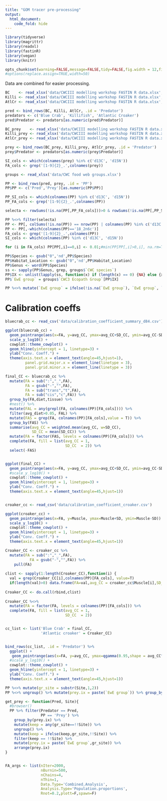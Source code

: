 ```yaml
---
title: "GOM tracer pre-processing"
output:
  html_document:
    code_fold: hide
---
```


```r

library(tidyverse)
library(magrittr)
library(readxl)
library(fastinR)
library(vegan)
library(knitr)

opts_chunk$set(warning=FALSE,message=FALSE,tidy=FALSE,fig.width = 12,fig.height=8,dpi = 300)
#options(replace.assign=TRUE,width=50)

```

Data are combined for easier processing.

```r

BC    <- read_xlsx('data/CWCIII modelling workshop FASTIN R data.xlsx',sheet = 1, na = 'NA')
Killi <- read_xlsx('data/CWCIII modelling workshop FASTIN R data.xlsx',sheet = 2, na = 'NA')
AtlCr <- read_xlsx('data/CWCIII modelling workshop FASTIN R data.xlsx',sheet = 3, na = 'NA')

pred <- bind_rows(BC, Killi, AtlCr, .id = 'Predator')
predators <- c('Blue Crab', 'Killifish', 'Atlantic Croaker')
pred$Predator <- predators[as.numeric(pred$Predator)]

BC_prey    <- read_xlsx('data/CWCIII modelling workshop FASTIN R data.xlsx',sheet = 5, na = 'NA')
Killi_prey <- read_xlsx('data/CWCIII modelling workshop FASTIN R data.xlsx',sheet = 6, na = 'NA')
AtlCr_prey <- read_xlsx('data/CWCIII modelling workshop FASTIN R data.xlsx',sheet = 7, na = 'NA')

prey <- bind_rows(BC_prey, Killi_prey, AtlCr_prey, .id = 'Predator')
prey$Predator <- predators[as.numeric(prey$Predator)]

SI_cols <- which(colnames(prey) %in% c('d13C', 'd15N'))
FA_cols <- grep('[1-9]{2}_.',colnames(prey))

groups <- read_xlsx('data/CWC food web groups.xlsx')

PP <- bind_rows(pred, prey, .id = 'PP')
PP$PP <- c('Pred','Prey')[as.numeric(PP$PP)]

PP_SI_cols <- which(colnames(PP) %in% c('d13C', 'd15N'))
PP_FA_cols <- grep('[1-9]{2}_.',colnames(PP))

selecta <- rowSums(!is.na(PP[,PP_FA_cols]))>0 & rowSums(!is.na(PP[,PP_SI_cols]))>0

PP %<>% filter(selecta)
PP <- PP[, colSums(!is.na(PP)) == nrow(PP) | colnames(PP) %in% c('d13C', 'd15N')]
PP <- PP[,-which(colnames(PP)=='18_2n6c')]
FA_cols <- grep('[1-9]{2}_.',colnames(PP))
SI_cols <- which(colnames(PP) %in% c('d13C', 'd15N'))

for (i in FA_cols) PP[PP[,i]==0,i] <- 0.01;#min(PP[PP[,i]>0,i], na.rm=T)

PP$Species <- gsub("0",'nd',PP$Species)
PP$Habitat_Location <- gsub("0",'nd',PP$Habitat_Location)
PP$Genus <- word(PP$Species)
ss <- sapply(PP$Genus, grep, groups$`CWC species`)
PP$IX <- unlist(lapply(ss, function(x) if (length(x) == 0) {NA} else {x}))
PP$`EwE group` = groups$`CWC3 Ecopath Group`[PP$IX]

PP %<>% mutate(`EwE group` = ifelse(!is.na(`EwE group`), `EwE group`, `Species`))

```

# Calibration coeffs

```r

bluecrab_cc <- read_csv('data/calibration_coefficient_summary_d84.csv')

ggplot(bluecrab_cc) + 
  geom_pointrange(aes(x=FA, y=avg_CC, ymax=avg_CC+SD_CC, ymin=avg_CC-SD_CC, col=diet)) + 
  scale_y_log10() + 
  cowplot::theme_cowplot() + 
  geom_hline(yintercept = 1, linetype=3) + 
  ylab("Conv. Coeff.") + 
  theme(axis.text.x = element_text(angle=45,hjust=1),
         panel.grid.major.x = element_line(linetype = 3),
         panel.grid.minor.x = element_line(linetype = 3))

final_CC <- bluecrab_cc %>% 
  mutate(FA = sub(":","_",FA),
         FA = gsub("-","",FA),
         FA = sub("trans","t",FA),
         FA = sub("cis","c",FA)) %>%
  group_by(FA,diet,tissue) %>%
  #nest() %>%
  mutate(FAL = any(grepl(FA, colnames(PP)[FA_cols]))) %>%
  filter(avg_diet>0.05, FAL) %>%
  mutate(FAS = grep(FA, colnames(PP)[FA_cols],value = T)) %>%
  group_by(FAS) %>%
  summarise(avg_CC = weighted.mean(avg_CC, w=SD_CC),
            SD_CC = mean(SD_CC)) %>%
  mutate(FA = factor(FAS, levels = colnames(PP)[FA_cols])) %>%
  complete(FA, fill = list(avg_CC = 1,
                           SD_CC  = 2)) %>%
  select(-FAS)


ggplot(final_CC) + 
  geom_pointrange(aes(x=FA, y=avg_CC, ymax=avg_CC+SD_CC, ymin=avg_CC-SD_CC)) + 
  #scale_y_log10() + 
  cowplot::theme_cowplot() + 
  geom_hline(yintercept = 1, linetype=3) + 
  ylab("Conv. Coeff.") + 
  theme(axis.text.x = element_text(angle=45,hjust=1))


croaker_cc <- read_csv('data/calibration_coefficient_croaker.csv')

ggplot(croaker_cc) + 
  geom_pointrange(aes(x=FA, y=Muscle, ymax=Muscle+SD, ymin=Muscle-SD)) + 
  scale_y_log10() + 
  cowplot::theme_cowplot() + 
  geom_hline(yintercept = 1, linetype=3) + 
  ylab("Conv. Coeff.") + 
  theme(axis.text.x = element_text(angle=45,hjust=1))

Croaker_CC <- croaker_cc %>% 
  mutate(FA = sub(":","_",FA),
           FA = gsub("-","",FA)) %>% 
    pull(FA) 
  
clist <- sapply(1:length(Croaker_CC),function(i) {
  val = grep(Croaker_CC[i],colnames(PP)[FA_cols], value=T)
  if(length(val)>0) data.frame(FA=val,avg_CC = croaker_cc$Muscle[i],SD_CC = croaker_cc$SD[i])})
  
Croaker_CC <- do.call(rbind,clist)
  
Croaker_CC %<>%
  mutate(FA = factor(FA, levels = colnames(PP)[FA_cols])) %>%
  complete(FA, fill = list(avg_CC = 1,
                           SD_CC  = 2))


cc_list <- list('Blue Crab' = final_CC,
                'Atlantic croaker' = Croaker_CC)


bind_rows(cc_list, .id = 'Predator') %>%
  ggplot() + 
   geom_pointrange(aes(x=FA, y=avg_CC, ymax=qgamma(0.95,shape = avg_CC^2/SD_CC^2, rate = avg_CC/SD_CC^2), ymin=qgamma(0.05,shape = avg_CC^2/SD_CC^2, rate = avg_CC/SD_CC^2), col=Predator)) + 
  #scale_y_log10() + 
  cowplot::theme_cowplot() + 
  geom_hline(yintercept = 1, linetype=3) + 
  ylab("Conv. Coeff.") + 
  theme(axis.text.x = element_text(angle=45,hjust=1))

```

```r

PP %<>% mutate(gr_site = substr(Site,1,2))
PP %<>% ungroup() %>% mutate(prey.ix = paste(`EwE group`)) %>% group_by(prey.ix,Predator,gr_site) %>% filter(n()>=3)

get_prey <- function(Pred, Site){
  #browser()
  PP %>% filter(Predator == Pred,
                PP == 'Prey') %>% 
    group_by(prey.ix) %>%
    mutate(keep = any(gr_site==!!Site)) %>% 
    ungroup() %>% 
    mutate(keep = ifelse(keep,gr_site,!!Site)) %>% 
    filter(keep == !!Site) %>%
    mutate(prey.ix = paste(`EwE group`,gr_site)) %>% 
    arrange(prey.ix)
}


FA_args <- list(nIter=2000,
                nBurnin=500,
                nChains=4,
                nThin=1,
                Data.Type='Combined.Analysis',
                Analysis.Type='Population.proportions',
                Rnot=0.2,plott=F,spawn=F)

```

<!-- ```{r} -->

<!-- BC_PS_pred <- PP %>% filter(Predator == 'Blue Crab', -->
<!--                          PP == 'Pred', -->
<!--                          gr_site=='PS')  -->

<!-- BC_PS_prey <- get_prey(Pred = 'Blue Crab', Site = 'PS') %>% filter(!grepl('Blue crabs',prey.ix)) -->

<!-- BC.data.PS <- add_FA(FA.predators = as.matrix(BC_PS_pred[, FA_cols]), -->
<!--                      FA.preys     = data.frame(BC_PS_prey[,c(which(colnames(PP)=='prey.ix'),FA_cols)]), -->
<!--                      CC.mean = cc_list$`Blue Crab`$avg_CC, -->
<!--                      CC.var  = cc_list$`Blue Crab`$SD_CC) -->


<!-- BC.data.PS <- add_SI(SI.predators = as.matrix(BC_PS_pred[, SI_cols]), -->
<!--                      SI.preys     = data.frame(BC_PS_prey[,c(which(colnames(PP)=='prey.ix'),SI_cols)]), -->
<!--                      FC.mean = c(-0.5, 1), -->
<!--                      FC.var  = c(1, 1), -->
<!--                      datas=BC.data.PS) -->


<!-- BC_WP_pred <- PP %>% filter(Predator == 'Blue Crab', -->
<!--                          PP == 'Pred', -->
<!--                          gr_site=='WP')  -->

<!-- BC_WP_prey <- get_prey(Pred = 'Blue Crab', Site = 'WP') %>% filter(!grepl('Blue crabs',prey.ix)) -->

<!-- BC.data.WP <- add_FA(FA.predators = as.matrix(BC_WP_pred[, FA_cols]), -->
<!--                      FA.preys     = data.frame(BC_WP_prey[,c(which(colnames(PP)=='prey.ix'),FA_cols)]), -->
<!--                      CC.mean = cc_list$`Blue Crab`$avg_CC, -->
<!--                      CC.var  = cc_list$`Blue Crab`$SD_CC) -->


<!-- BC.data.WP <- add_SI(SI.predators = as.matrix(BC_WP_pred[, SI_cols]), -->
<!--                      SI.preys     = data.frame(BC_WP_prey[,c(which(colnames(PP)=='prey.ix'),SI_cols)]), -->
<!--                      FC.mean = c(-0.5, 1), -->
<!--                      FC.var  = c(1, 1), -->
<!--                      datas=BC.data.WP) -->



<!-- BC_vs_BC_PS_prey <- get_prey(Pred = 'Blue Crab', Site = 'PS')  -->

<!-- BCvsBC.data.PS <- add_FA(FA.predators = as.matrix(BC_PS_pred[, FA_cols]), -->
<!--                      FA.preys     = data.frame(BC_vs_BC_PS_prey[,c(which(colnames(PP)=='prey.ix'),FA_cols)]), -->
<!--                      CC.mean = cc_list$`Blue Crab`$avg_CC, -->
<!--                      CC.var  = cc_list$`Blue Crab`$SD_CC) -->


<!-- BCvsBC.data.PS <- add_SI(SI.predators = as.matrix(BC_PS_pred[, SI_cols]), -->
<!--                      SI.preys     = data.frame(BC_vs_BC_PS_prey[,c(which(colnames(PP)=='prey.ix'),SI_cols)]), -->
<!--                      FC.mean = c(-0.5, 1), -->
<!--                      FC.var  = c(1, 1), -->
<!--                      datas=BCvsBC.data.PS) -->



<!-- BC_vs_BC_WP_prey <- get_prey(Pred = 'Blue Crab', Site = 'WP')  -->

<!-- BCvsBC.data.WP <- add_FA(FA.predators = as.matrix(BC_WP_pred[, FA_cols]), -->
<!--                      FA.preys     = data.frame(BC_vs_BC_WP_prey[,c(which(colnames(PP)=='prey.ix'),FA_cols)]), -->
<!--                      CC.mean = cc_list$`Blue Crab`$avg_CC, -->
<!--                      CC.var  = cc_list$`Blue Crab`$SD_CC) -->


<!-- BCvsBC.data.WP <- add_SI(SI.predators = as.matrix(BC_WP_pred[, SI_cols]), -->
<!--                      SI.preys     = data.frame(BC_vs_BC_WP_prey[,c(which(colnames(PP)=='prey.ix'),SI_cols)]), -->
<!--                      FC.mean = c(-0.5, 1), -->
<!--                      FC.var  = c(1, 1), -->
<!--                      datas=BCvsBC.data.WP) -->

<!-- ``` -->

<!-- ## Model -->

<!-- ```{r model0} -->

<!-- FAS <- which(colnames(BCvsBC.data.PS$datas.FA$preds.FA) %in% c('18_1n9c', -->
<!--                                                         '18_3n3', -->
<!--                                                         '22_6n3', -->
<!--                                                         '16_1n7', -->
<!--                                                         '16_0', -->
<!--                                                         '18_1n9t', -->
<!--                                                         '18_1n7', -->
<!--                                                         '18_0', -->
<!--                                                         '18_3n6')) -->
<!-- BC.data.PS.sub <- fastinR::select_vars(BC.data.PS, FAS) -->
<!-- par(mfrow=c(2,1)) -->
<!-- dataplot(BC.data.PS) -->
<!-- dataplot(BC.data.PS.sub) -->

<!-- FA_args$datas <- BC.data.PS.sub -->
<!-- BC.data.PS.mod <- brms:::eval_silent(do.call(run_MCMC, FA_args), type='message') -->
<!-- #diagnostics -->
<!-- MCMCplot(BC.data.PS.mod$res) -->
<!-- diags(BC.data.PS.mod$res) -->
<!-- BC.data.PS.mod$res -->
<!-- plot.pop_props(BC.data.PS.mod$res,save=F,density=F,types = 'post') -->



<!-- BC.data.WP.sub <- fastinR::select_vars(BC.data.WP, FAS) -->
<!-- par(mfrow=c(2,1)) -->
<!-- dataplot(BC.data.WP.sub) -->
<!-- dataplot(BC.data.WP) -->


<!-- FA_args$datas <- BC.data.WP.sub -->
<!-- BC.data.WP.mod <- brms:::eval_silent(do.call(run_MCMC, FA_args), type='message') -->
<!-- #diagnostics -->
<!-- MCMCplot(BC.data.WP.mod$res) -->
<!-- diags(BC.data.WP.mod$res) -->
<!-- BC.data.WP.mod$res -->
<!-- plot.pop_props(BC.data.WP.mod$res,save=F,density = F) -->

<!-- plot(BC.data.PS.mod$mod,pars='cc') + geom_vline(xintercept=qnorm(0.025,1,1), linetype=2) + geom_vline(xintercept=qnorm(0.975,1,1), linetype=2) -->

<!-- ################################## -->
<!-- ###### Same with BC prey ######### -->
<!-- ################################## -->

<!-- BCvsBC.data.PS.sub <- fastinR::select_vars(BCvsBC.data.PS, FAS) -->
<!-- par(mfrow=c(2,1)) -->
<!-- dataplot(BCvsBC.data.PS) -->
<!-- dataplot(BCvsBC.data.PS.sub) -->

<!-- FA_args$datas <- BCvsBC.data.PS.sub -->
<!-- BCvsBC.data.PS.mod <- brms:::eval_silent(do.call(run_MCMC, FA_args), type='message') -->
<!-- #diagnostics -->
<!-- MCMCplot(BCvsBC.data.PS.mod$res) -->
<!-- diags(BCvsBC.data.PS.mod$res) -->
<!-- BCvsBC.data.PS.mod$res -->
<!-- plot.pop_props(BCvsBC.data.PS.mod$res,save=F,density=F,types = 'post') -->



<!-- BCvsBC.data.WP.sub <- fastinR::select_vars(BCvsBC.data.WP, FAS) -->
<!-- par(mfrow=c(2,1)) -->
<!-- dataplot(BCvsBC.data.WP.sub) -->
<!-- dataplot(BCvsBC.data.WP) -->

<!-- FA_args$datas <- BCvsBC.data.WP.sub -->
<!-- BCvsBC.data.WP.mod <- brms:::eval_silent(do.call(run_MCMC, FA_args), type='message') -->
<!-- #diagnostics -->
<!-- MCMCplot(BCvsBC.data.WP.mod$res) -->
<!-- diags(BCvsBC.data.WP.mod$res) -->
<!-- BCvsBC.data.WP.mod$res -->
<!-- plot.pop_props(BCvsBC.data.WP.mod$res,save=F,density = F) -->

<!-- plot(BCvsBC.data.PS.mod$mod,pars='cc') + geom_vline(xintercept=qnorm(0.025,1,1), linetype=2) + geom_vline(xintercept=qnorm(0.975,1,1), linetype=2) -->


<!-- ``` -->
<!-- # Killifish -->

<!-- ```{r} -->

<!-- KF_PS_pred <- PP %>% filter(Predator == 'Killifish', -->
<!--                          PP == 'Pred', -->
<!--                          gr_site=='PS')  -->

<!-- KF_PS_prey <- get_prey(Pred = 'Killifish', Site = 'PS') %>% filter(!grepl('Menhaden',prey.ix)) -->

<!-- KF.data.PS <- add_FA(FA.predators = as.matrix(KF_PS_pred[, FA_cols]), -->
<!--                      FA.preys     = data.frame(KF_PS_prey[,c(which(colnames(PP)=='prey.ix'),FA_cols)])) -->


<!-- KF.data.PS <- add_SI(SI.predators = as.matrix(KF_PS_pred[, SI_cols]), -->
<!--                      SI.preys     = data.frame(KF_PS_prey[,c(which(colnames(PP)=='prey.ix'),SI_cols)]), -->
<!--                      FC.mean = c(-0.5, 1), -->
<!--                      FC.var  = c(1, 1), -->
<!--                      datas=KF.data.PS) -->


<!-- KF_WP_pred <- PP %>% filter(Predator == 'Killifish', -->
<!--                          PP == 'Pred', -->
<!--                          gr_site=='WP')  -->

<!-- KF_WP_prey <- get_prey(Pred = 'Killifish', Site = 'WP') %>% filter(!grepl('Menhaden',prey.ix)) -->

<!-- KF.data.WP <- add_FA(FA.predators = as.matrix(KF_WP_pred[, FA_cols]), -->
<!--                      FA.preys     = data.frame(KF_WP_prey[,c(which(colnames(PP)=='prey.ix'),FA_cols)])) -->


<!-- KF.data.WP <- add_SI(SI.predators = as.matrix(KF_WP_pred[, SI_cols]), -->
<!--                      SI.preys     = data.frame(KF_WP_prey[,c(which(colnames(PP)=='prey.ix'),SI_cols)]), -->
<!--                      FC.mean = c(-0.5, 1), -->
<!--                      FC.var  = c(1, 1), -->
<!--                      datas=KF.data.WP) -->

<!-- ``` -->

<!-- ## Model -->

<!-- ```{r model1} -->

<!-- FAS <- which(colnames(BCvsBC.data.PS$datas.FA$preds.FA) %in% c('18_1n9c', -->
<!--                                                         '18_3n3', -->
<!--                                                         '22_6n3', -->
<!--                                                         '16_1n7', -->
<!--                                                         '16_0', -->
<!--                                                         '24_1n9', -->
<!--                                                         '18_1n7', -->
<!--                                                         '18_0', -->
<!--                                                         '24_0')) -->

<!-- KF.data.PS.sub <- fastinR::select_vars(KF.data.PS, FAS) -->
<!-- par(mfrow=c(2,1)) -->
<!-- dataplot(KF.data.PS) -->
<!-- dataplot(KF.data.PS.sub) -->

<!-- FA_args$datas <- KF.data.PS.sub -->

<!-- KF.data.PS.mod <- brms:::eval_silent(do.call(run_MCMC, FA_args), type='message') -->
<!-- #diagnostics -->
<!-- MCMCplot(KF.data.PS.mod$res) -->
<!-- diags(KF.data.PS.mod$res) -->
<!-- KF.data.PS.mod$res -->
<!-- plot.pop_props(KF.data.PS.mod$res,save=F,density=F, type='post') -->


<!-- FAS <- which(colnames(BCvsBC.data.PS$datas.FA$preds.FA) %in% c('18_1n9c', -->
<!--                                                         '18_3n3', -->
<!--                                                         '22_6n3', -->
<!--                                                         '16_1n7', -->
<!--                                                         '16_0', -->
<!--                                                         '17_0', -->
<!--                                                         '18_1n7', -->
<!--                                                         '18_0', -->
<!--                                                         '24_0')) -->

<!-- KF.data.WP.sub <- fastinR::select_vars(KF.data.WP, FAS) -->
<!-- par(mfrow=c(2,1)) -->
<!-- dataplot(KF.data.WP.sub) -->
<!-- dataplot(KF.data.WP) -->

<!-- FA_args$datas <- KF.data.WP.sub -->

<!-- KF.data.WP.mod <- brms:::eval_silent(do.call(run_MCMC, FA_args), type='message') -->
<!-- #diagnostics -->
<!-- MCMCplot(KF.data.WP.mod$res) -->
<!-- diags(KF.data.WP.mod$res) -->
<!-- KF.data.WP.mod$res -->
<!-- plot.pop_props(KF.data.WP.mod$res,save=F,density = F) -->

<!-- ``` -->

<!-- # Atlantic Croaker -->

<!-- ```{r} -->

<!-- AC_PS_pred <- PP %>% filter(Predator == 'Atlantic Croaker', -->
<!--                          PP == 'Pred', -->
<!--                          gr_site=='PS')  -->

<!-- AC_PS_prey <- get_prey(Pred = 'Atlantic Croaker', Site = 'PS')  -->

<!-- AC.data.PS <- add_FA(FA.predators = as.matrix(AC_PS_pred[, FA_cols]), -->
<!--                      FA.preys     = data.frame(AC_PS_prey[,c(which(colnames(PP)=='prey.ix'),FA_cols)]), -->
<!--                      CC.mean = cc_list$`Atlantic croaker`$avg_CC, -->
<!--                      CC.var  = cc_list$`Atlantic croaker`$SD_CC) -->


<!-- AC.data.PS <- add_SI(SI.predators = as.matrix(AC_PS_pred[, SI_cols]), -->
<!--                      SI.preys     = data.frame(AC_PS_prey[,c(which(colnames(PP)=='prey.ix'),SI_cols)]), -->
<!--                      FC.mean = c(-0.5, 1), -->
<!--                      FC.var  = c(1, 1), -->
<!--                      datas=AC.data.PS) -->


<!-- AC_WP_pred <- PP %>% filter(Predator == 'Atlantic Croaker', -->
<!--                          PP == 'Pred', -->
<!--                          gr_site=='WP')  -->

<!-- AC_WP_prey <- get_prey(Pred = 'Atlantic Croaker', Site = 'WP') -->

<!-- AC.data.WP <- add_FA(FA.predators = as.matrix(AC_WP_pred[, FA_cols]), -->
<!--                      FA.preys     = data.frame(AC_WP_prey[,c(which(colnames(PP)=='prey.ix'),FA_cols)]), -->
<!--                      CC.mean = cc_list$`Atlantic croaker`$avg_CC, -->
<!--                      CC.var  = cc_list$`Atlantic croaker`$SD_CC) -->


<!-- AC.data.WP <- add_SI(SI.predators = as.matrix(AC_WP_pred[, SI_cols]), -->
<!--                      SI.preys     = data.frame(AC_WP_prey[,c(which(colnames(PP)=='prey.ix'),SI_cols)]), -->
<!--                      FC.mean = c(-0.5, 1), -->
<!--                      FC.var  = c(1, 1), -->
<!--                      datas=AC.data.WP) -->

<!-- ``` -->

<!-- ## Model -->

<!-- ```{r model2} -->


<!-- FAS <- which(colnames(AC.data.PS$datas.FA$preds.FA) %in% c('18_1n9c', -->
<!--                                                         '22_0', -->
<!--                                                         '22_6n3', -->
<!--                                                         '16_1n7', -->
<!--                                                         '16_0', -->
<!--                                                         '17_0', -->
<!--                                                         '18_1n7', -->
<!--                                                         '18_0', -->
<!--                                                         '24_0', -->
<!--                                                         '22_0', -->
<!--                                                         '18_1n9t')) -->

<!-- AC.data.PS.sub <- fastinR::select_vars(AC.data.PS, FAS) -->
<!-- par(mfrow=c(2,1)) -->
<!-- dataplot(AC.data.PS) -->
<!-- dataplot(AC.data.PS.sub) -->

<!-- FA_args$datas <- AC.data.PS.sub -->

<!-- AC.data.PS.mod <- brms:::eval_silent(do.call(run_MCMC, FA_args), type='message') -->
<!-- #diagnostics -->
<!-- MCMCplot(AC.data.PS.mod$res) -->
<!-- diags(AC.data.PS.mod$res) -->
<!-- AC.data.PS.mod$res -->
<!-- plot.pop_props(AC.data.PS.mod$res,save=F,density=F, type='post') -->



<!-- FAS <- which(colnames(BCvsBC.data.PS$datas.FA$preds.FA) %in% c('18_1n9c', -->
<!--                                                         '22_0', -->
<!--                                                         '22_6n3', -->
<!--                                                         '16_1n7', -->
<!--                                                         '16_0', -->
<!--                                                         '17_0', -->
<!--                                                         '18_0', -->
<!--                                                         '24_0')) -->

<!-- AC.data.WP.sub <- fastinR::select_vars(AC.data.WP, FAS) -->
<!-- par(mfrow=c(2,1)) -->
<!-- dataplot(AC.data.WP.sub) -->
<!-- dataplot(AC.data.WP) -->

<!-- FA_args$datas <- AC.data.WP.sub -->

<!-- AC.data.WP.mod <-  brms:::eval_silent(do.call(run_MCMC, FA_args), type='message') -->
<!-- #diagnostics -->
<!-- MCMCplot(AC.data.WP.mod$res) -->
<!-- diags(AC.data.WP.mod$res) -->
<!-- AC.data.WP.mod$res -->
<!-- plot.pop_props(AC.data.WP.mod$res,save=F,density = F, type='post') -->

<!-- ``` -->

<!-- ```{r} -->

<!-- modlist <- list('Blue crab PS' = list(mod  = BC.data.PS.mod$mod, -->
<!--                                       prey = BC.data.PS.mod$res$prey.names), -->
<!--                 'Blue crab WPH' = list(mod  = BC.data.WP.mod$mod, -->
<!--                                       prey = BC.data.WP.mod$res$prey.names), -->
<!--                 'Killifish PS' = list(mod  = KF.data.PS.mod$mod, -->
<!--                                       prey = KF.data.PS.mod$res$prey.names), -->
<!--                 'Killifish WPH' = list(mod  = KF.data.WP.mod$mod, -->
<!--                                       prey = KF.data.WP.mod$res$prey.names), -->
<!--                 'Atlantic Croaker PS' = list(mod  = AC.data.PS.mod$mod, -->
<!--                                       prey = AC.data.PS.mod$res$prey.names), -->
<!--                 'Atlantic Croaker WPH' = list(mod  = AC.data.WP.mod$mod, -->
<!--                                       prey = AC.data.WP.mod$res$prey.names)) -->

<!-- out <- lapply(modlist, function(l) { -->
<!--   props <- rstan::extract(l$mod,pars='prop')$prop -->
<!--   colnames(props) <- l$prey -->
<!-- reshape2::melt(props) -->
<!-- }) %>% bind_rows(.id = 'Species') -->

<!-- colnames(out)[2:3] <- c('iter', 'Prey') -->

<!-- out %<>%  -->
<!--   mutate(Prey = gsub(' PS','',Prey), -->
<!--          Prey = gsub(' WP','',Prey)) %>% -->
<!--   group_by(Species, Prey) %>% -->
<!--   summarise(m = mean(value), -->
<!--             q11 = quantile(value, 0.025), -->
<!--             q1 = quantile(value, 0.1), -->
<!--             q3 = quantile(value, 0.9), -->
<!--             q33 = quantile(value, 0.975)) -->

<!-- ggplot(out) + -->
<!--   geom_pointrange(aes(x=Prey, y=m, ymin=q11, ymax=q33, col=Prey), size=0.5) +  -->
<!--   geom_linerange(aes(x=Prey, y=m, ymin=q1, ymax=q3, col=Prey), size=1) +  -->
<!--   facet_wrap(~Species, ncol = 2, scales = 'free_y') +  -->
<!--   coord_flip() +  -->
<!--   cowplot::theme_cowplot() +  -->
<!--   scale_color_discrete(guide='none') +  -->
<!--   ylab('Prey proportion') + -->
<!--   theme(axis.text.y = element_text(size=8)) -->

<!-- ``` -->


<!-- ```{r} -->

<!-- modlist <- list('Blue crab PS - no BC prey' = list(mod  = BC.data.PS.mod$mod, -->
<!--                                                    prey = BC.data.PS.mod$res$prey.names), -->
<!--                 'Blue crab WPH - no BC prey' = list(mod  = BC.data.WP.mod$mod, -->
<!--                                                     prey = BC.data.WP.mod$res$prey.names), -->
<!--                 'Blue crab PS - with BC prey' = list(mod  = BCvsBC.data.PS.mod$mod, -->
<!--                                                      prey = BCvsBC.data.PS.mod$res$prey.names), -->
<!--                 'Blue crab WPH - with BC prey' = list(mod  = BCvsBC.data.WP.mod$mod, -->
<!--                                                       prey = BCvsBC.data.WP.mod$res$prey.names)) -->

<!-- out <- lapply(modlist, function(l) { -->
<!--   props <- rstan::extract(l$mod,pars='prop')$prop -->
<!--   colnames(props) <- l$prey -->
<!-- reshape2::melt(props) -->
<!-- }) %>% bind_rows(.id = 'Species') -->

<!-- colnames(out)[2:3] <- c('iter', 'Prey') -->

<!-- out %<>%  -->
<!--   mutate(Prey = gsub(' PS','',Prey), -->
<!--          Prey = gsub(' WP','',Prey)) %>% -->
<!--   group_by(Species, Prey) %>% -->
<!--   summarise(m = mean(value), -->
<!--             q11 = quantile(value, 0.025), -->
<!--             q1 = quantile(value, 0.1), -->
<!--             q3 = quantile(value, 0.9), -->
<!--             q33 = quantile(value, 0.975)) -->

<!-- ggplot(out) + -->
<!--   geom_pointrange(aes(x=Prey, y=m, ymin=q11, ymax=q33, col=Prey), size=0.5) +  -->
<!--   geom_linerange(aes(x=Prey, y=m, ymin=q1, ymax=q3, col=Prey), size=1) +  -->
<!--   facet_wrap(~Species, ncol = 2, scales = 'free_y') +  -->
<!--   coord_flip() +  -->
<!--   cowplot::theme_cowplot() +  -->
<!--   scale_color_discrete(guide='none') +  -->
<!--   ylab('Prey proportion') + -->
<!--   theme(axis.text.y = element_text(size=8)) -->

<!-- ``` -->

